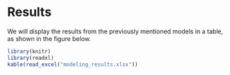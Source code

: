 # Results

We will display the results from the previously mentioned models in a table, as shown in the figure below. 

```r
library(knitr)
library(readxl)
kable(read_excel("modeling_results.xlsx"))
```

